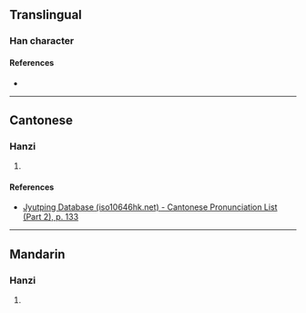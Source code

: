 {{character info}}
==Translingual==

===Han character===
{{Han char|rn=75|rad=木|as=15|sn=19|four=|canj=DYTJ,XXDYT|ids=⿰木蓮}}

====References====
* {{Han ref|kx=0561.111|dkj=15841|hdz=21299.031|uh=6AE3|ud=27363}}

----

==Cantonese==

===Hanzi===
{{yue-hanzi|jyut=[[lin4]]|y=lin4}}

# {{rfdef|yue|sort=木15}}

====References====
* [http://www.iso10646hk.net/jp/document/download.jsp Jyutping Database (iso10646hk.net) - Cantonese Pronunciation List (Part 2), p. 133]

----

==Mandarin==

===Hanzi===
{{cmn-hanzi|pin=[[lián]] ([[lian2]])|wg=lien<sup>2</sup>}}

# {{rfdef|cmn|sort=木15}}